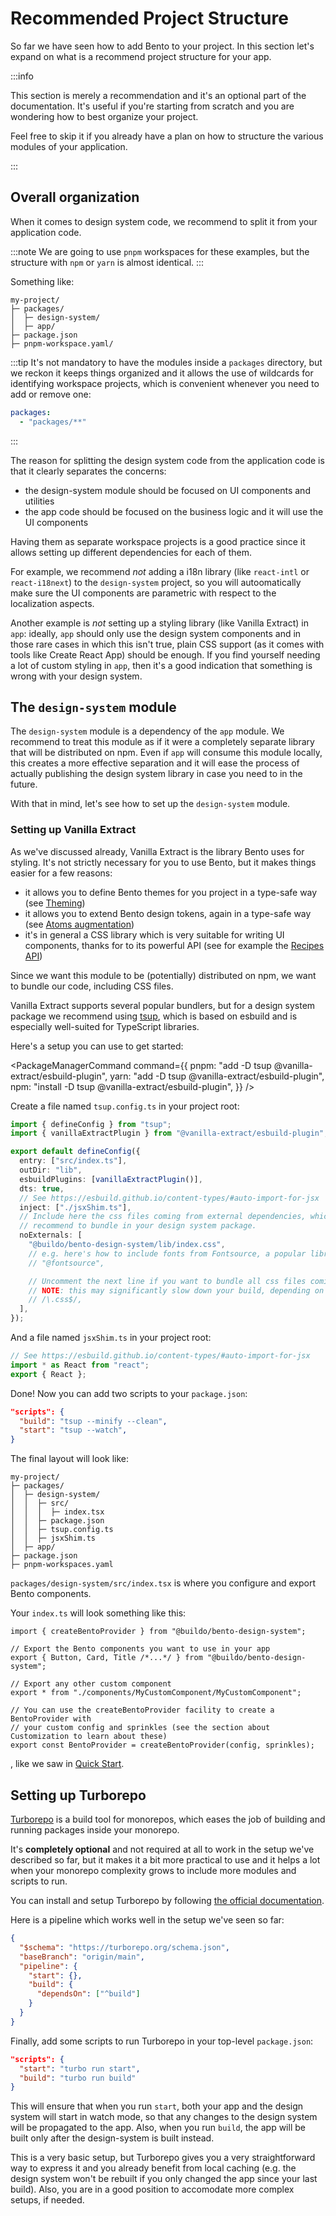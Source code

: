 
# Recommended Project Structure

So far we have seen how to add Bento to your project. In this section let's expand on what is a recommend project structure for your app.

:::info

This section is merely a recommendation and it's an optional part of the documentation.
It's useful if you're starting from scratch and you are wondering how to best organize your project.

Feel free to skip it if you already have a plan on how to structure the various modules of your application.

:::

## Overall organization

When it comes to design system code, we recommend to split it from your application code.

:::note
We are going to use `pnpm` workspaces for these examples, but the structure with `npm` or `yarn` is almost identical.
:::

Something like:

```
my-project/
├─ packages/
│  ├─ design-system/
│  ├─ app/
├─ package.json
├─ pnpm-workspace.yaml/
```

:::tip
It's not mandatory to have the modules inside a `packages` directory, but we reckon it keeps things organized and it allows the use
of wildcards for identifying workspace projects, which is convenient whenever you need to add or remove one:

```yaml title="my-project/pnpm-workspace.yaml"
packages:
  - "packages/**"
```

:::

The reason for splitting the design system code from the application code is that it clearly separates the concerns:

- the design-system module should be focused on UI components and utilities
- the app code should be focused on the business logic and it will use the UI components

Having them as separate workspace projects is a good practice since it allows setting up different dependencies for each of them.

For example, we recommend _not_ adding a i18n library (like `react-intl` or `react-i18next`) to the `design-system` project, so you
will autoomatically make sure the UI components are parametric with respect to the localization aspects.

Another example is _not_ setting up a styling library (like Vanilla Extract) in `app`: ideally, `app` should only use the design system components
and in those rare cases in which this isn't true, plain CSS support (as it comes with tools like Create React App) should be enough.
If you find yourself needing a lot of custom styling in `app`, then it's a good indication that something is wrong with your design system.

## The `design-system` module

The `design-system` module is a dependency of the `app` module. We recommend to treat this module as if it were a completely separate library that will be distributed on npm.
Even if `app` will consume this module locally, this creates a more effective separation and it will ease the process of actually publishing the design system library
in case you need to in the future.

With that in mind, let's see how to set up the `design-system` module.

### Setting up Vanilla Extract

As we've discussed already, Vanilla Extract is the library Bento uses for styling. It's not strictly necessary for you to use Bento, but it makes things easier for a few reasons:

- it allows you to define Bento themes for you project in a type-safe way (see [Theming](../Customization/theming))
- it allows you to extend Bento design tokens, again in a type-safe way (see [Atoms augmentation](../Customization/atoms-augmentation))
- it's in general a CSS library which is very suitable for writing UI components, thanks for to its powerful API (see for example the [Recipes API](https://vanilla-extract.style/documentation/recipes-api/))

Since we want this module to be (potentially) distributed on npm, we want to bundle our code, including CSS files.

Vanilla Extract supports several popular bundlers, but for a design system package we recommend using [tsup](https://tsup.egoist.sh/), which is based on esbuild and is especially well-suited for TypeScript libraries.

Here's a setup you can use to get started:

<PackageManagerCommand
  command={{
    pnpm: "add -D tsup @vanilla-extract/esbuild-plugin",
    yarn: "add -D tsup @vanilla-extract/esbuild-plugin",
    npm: "install -D tsup @vanilla-extract/esbuild-plugin",
  }}
/>

Create a file named `tsup.config.ts` in your project root:

```ts
import { defineConfig } from "tsup";
import { vanillaExtractPlugin } from "@vanilla-extract/esbuild-plugin";

export default defineConfig({
  entry: ["src/index.ts"],
  outDir: "lib",
  esbuildPlugins: [vanillaExtractPlugin()],
  dts: true,
  // See https://esbuild.github.io/content-types/#auto-import-for-jsx
  inject: ["./jsxShim.ts"],
  // Include here the css files coming from external dependencies, which we
  // recommend to bundle in your design system package.
  noExternals: [
    "@buildo/bento-design-system/lib/index.css",
    // e.g. here's how to include fonts from Fontsource, a popular library for self-hosting fonts
    // "@fontsource",

    // Uncomment the next line if you want to bundle all css files coming from external dependencies
    // NOTE: this may significantly slow down your build, depending on your setup.
    // /\.css$/,
  ],
});
```

And a file named `jsxShim.ts` in your project root:

```ts
// See https://esbuild.github.io/content-types/#auto-import-for-jsx
import * as React from "react";
export { React };
```

Done! Now you can add two scripts to your `package.json`:

```json title="my-project/packages/design-system/package.json"
"scripts": {
  "build": "tsup --minify --clean",
  "start": "tsup --watch",
}
```

The final layout will look like:

```
my-project/
├─ packages/
│  ├─ design-system/
│  │  ├─ src/
│  │  │  ├─ index.tsx
│  │  ├─ package.json
│  │  ├─ tsup.config.ts
│  │  ├─ jsxShim.ts
│  ├─ app/
├─ package.json
├─ pnpm-workspaces.yaml
```

`packages/design-system/src/index.tsx` is where you configure and export Bento components.

Your `index.ts` will look something like this:

```tsx title="my-project/packages/design-system/src/index.tsx"
import { createBentoProvider } from "@buildo/bento-design-system";

// Export the Bento components you want to use in your app
export { Button, Card, Title /*...*/ } from "@buildo/bento-design-system";

// Export any other custom component
export * from "./components/MyCustomComponent/MyCustomComponent";

// You can use the createBentoProvider facility to create a BentoProvider with
// your custom config and sprinkles (see the section about Customization to learn about these)
export const BentoProvider = createBentoProvider(config, sprinkles);
```

, like we saw in [Quick Start](./Quick-Start).

## Setting up Turborepo

[Turborepo](https://turborepo.org/) is a build tool for monorepos, which eases the job of building and running packages inside your monorepo.

It's **completely optional** and not required at all to work in the setup we've described so far, but it makes it a bit more practical to use and it helps a lot when your monorepo complexity grows
to include more modules and scripts to run.

You can install and setup Turborepo by following [the official documentation](https://turborepo.org/docs/getting-started).

Here is a pipeline which works well in the setup we've seen so far:

```json title="my-project/turbo.json"
{
  "$schema": "https://turborepo.org/schema.json",
  "baseBranch": "origin/main",
  "pipeline": {
    "start": {},
    "build": {
      "dependsOn": ["^build"]
    }
  }
}
```

Finally, add some scripts to run Turborepo in your top-level `package.json`:

```json title="my-project/package.json"
"scripts": {
  "start": "turbo run start",
  "build": "turbo run build"
}
```

This will ensure that when you run `start`, both your app and the design system will start in watch mode, so that any changes to the design system will be propagated to the app.
Also, when you run `build`, the app will be built only after the design-system is built instead.

This is a very basic setup, but Turborepo gives you a very straightforward way to express it and you already benefit from local caching (e.g. the design system won't be rebuilt if you only changed the app since your last build).
Also, you are in a good position to accomodate more complex setups, if needed.
